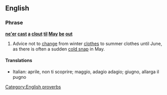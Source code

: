 ==English==

===Phrase===
'''[[ne'er]] [[cast]] [[a]] [[clout]] [[til]] [[May]] [[be]] [[out]]'''

# {{idiom|proverb|regional}} Advice not to [[change]] from winter [[clothes]] to summer clothes until June, as there is often a sudden [[cold snap]] in May.

====Translations====
<!-- not literal, but conveying the same idea -->
*Italian: aprile, non ti scoprire; maggio, adagio adagio; giugno, allarga il pugno

[[Category:English proverbs]]
